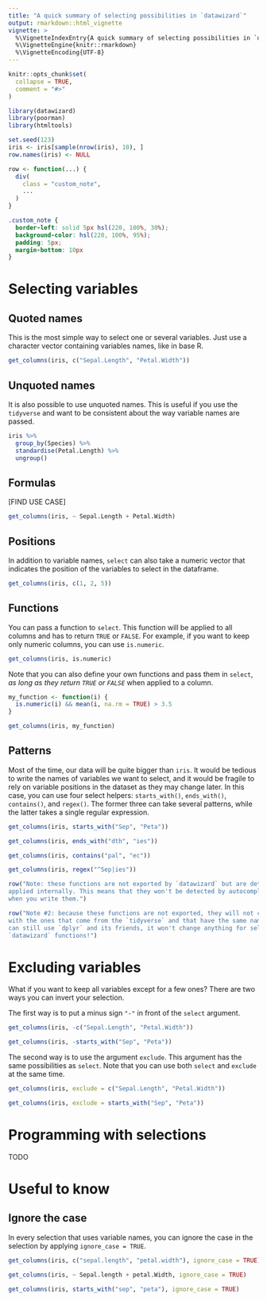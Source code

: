 ```yaml
---
title: "A quick summary of selecting possibilities in `datawizard`"
output: rmarkdown::html_vignette
vignette: >
  %\VignetteIndexEntry{A quick summary of selecting possibilities in `datawizard`}
  %\VignetteEngine{knitr::rmarkdown}
  %\VignetteEncoding{UTF-8}
---
```


```r
knitr::opts_chunk$set(
  collapse = TRUE,
  comment = "#>"
)
```

```r
library(datawizard)
library(poorman)
library(htmltools)

set.seed(123)
iris <- iris[sample(nrow(iris), 10), ]
row.names(iris) <- NULL

row <- function(...) {
  div(
    class = "custom_note",
    ...
  )
}
```

```css
.custom_note {
  border-left: solid 5px hsl(220, 100%, 30%);
  background-color: hsl(220, 100%, 95%);
  padding: 5px;
  margin-bottom: 10px
}
```

# Selecting variables

## Quoted names

This is the most simple way to select one or several variables. Just use a character
vector containing variables names, like in base R.

```r
get_columns(iris, c("Sepal.Length", "Petal.Width"))
```

## Unquoted names

It is also possible to use unquoted names. This is useful if you use the `tidyverse`
and want to be consistent about the way variable names are passed.

```r
iris %>% 
  group_by(Species) %>% 
  standardise(Petal.Length) %>% 
  ungroup()
```


## Formulas

[FIND USE CASE]

```r
get_columns(iris, ~ Sepal.Length + Petal.Width)
```



## Positions

In addition to variable names, `select` can also take a numeric vector that indicates
the position of the variables to select in the dataframe.

```r
get_columns(iris, c(1, 2, 5))
```


## Functions

You can pass a function to `select`. This function will be applied to all columns
and has to return `TRUE` or `FALSE`. For example, if you want to keep only numeric
columns, you can use `is.numeric`.

```r
get_columns(iris, is.numeric)
```

Note that you can also define your own functions and pass them in `select`, 
*as long as they return `TRUE` or `FALSE`* when applied to a column.

```r
my_function <- function(i) {
  is.numeric(i) && mean(i, na.rm = TRUE) > 3.5
}

get_columns(iris, my_function)
```


## Patterns

Most of the time, our data will be quite bigger than `iris`. It would be tedious
to write the names of variables we want to select, and it would be fragile to rely
on variable positions in the dataset as they may change later. In this case, you
can use four select helpers: `starts_with()`, `ends_with()`, `contains()`, and
`regex()`. The former three can take several patterns, while the latter takes
a single regular expression.

```r
get_columns(iris, starts_with("Sep", "Peta"))

get_columns(iris, ends_with("dth", "ies"))

get_columns(iris, contains("pal", "ec"))

get_columns(iris, regex("^Sep|ies"))
```

```r
row("Note: these functions are not exported by `datawizard` but are detected and
applied internally. This means that they won't be detected by autocompletion
when you write them.")
```

```r
row("Note #2: because these functions are not exported, they will not create conflicts
with the ones that come from the `tidyverse` and that have the same name. So you
can still use `dplyr` and its friends, it won't change anything for selection in 
`datawizard` functions!")
```


# Excluding variables

What if you want to keep all variables except for a few ones? There are two ways
you can invert your selection.

The first way is to put a minus sign `"-"` in front of the `select` argument.

```r
get_columns(iris, -c("Sepal.Length", "Petal.Width"))

get_columns(iris, -starts_with("Sep", "Peta"))
```

The second way is to use the argument `exclude`. This argument has the same 
possibilities as `select`. Note that you can use both `select` and `exclude` at 
the same time.

```r
get_columns(iris, exclude = c("Sepal.Length", "Petal.Width"))

get_columns(iris, exclude = starts_with("Sep", "Peta"))
```



# Programming with selections

TODO

# Useful to know

## Ignore the case

In every selection that uses variable names, you can ignore the case in the 
selection by applying `ignore_case = TRUE`.

```r
get_columns(iris, c("sepal.length", "petal.width"), ignore_case = TRUE)

get_columns(iris, ~ Sepal.length + petal.Width, ignore_case = TRUE)

get_columns(iris, starts_with("sep", "peta"), ignore_case = TRUE)
```

